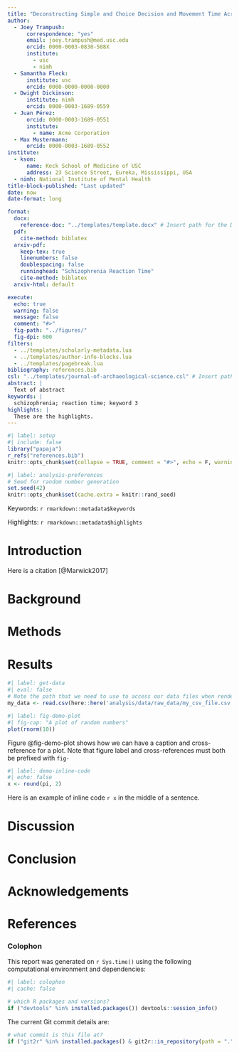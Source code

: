 ```yaml
---
title: "Deconstructing Simple and Choice Decision and Movement Time Across the Spectrum of Schizophrenia Genetic Risk"
author:
  - Joey Trampush:
      correspondence: "yes"
      email: joey.trampush@med.usc.edu
      orcid: 0000-0003-0830-508X
      institute:
        - usc
        - nimh
  - Samantha Fleck:
      institute: usc
      orcid: 0000-0000-0000-0000
  - Dwight Dickinson:
      institute: nimh
      orcid: 0000-0003-1689-0559
  - Juan Pérez:
      orcid: 0000-0003-1689-0551
      institute:
        - name: Acme Corporation
  - Max Mustermann:
      orcid: 0000-0003-1689-0552
institute:
  - ksom:
      name: Keck School of Medicine of USC
      address: 23 Science Street, Eureka, Mississippi, USA
  - nimh: National Institute of Mental Health
title-block-published: "Last updated"  
date: now
date-format: long

format: 
  docx:
    reference-doc: "../templates/template.docx" # Insert path for the DOCX file
  pdf:
    cite-method: biblatex
  arxiv-pdf:
    keep-tex: true  
    linenumbers: false
    doublespacing: false
    runninghead: "Schizophrenia Reaction Time"
    cite-method: biblatex
  arxiv-html: default

execute:
  echo: true
  warning: false
  message: false
  comment: "#>"
  fig-path: "../figures/"
  fig-dpi: 600
filters:
  - ../templates/scholarly-metadata.lua
  - ../templates/author-info-blocks.lua
  - ../templates/pagebreak.lua
bibliography: references.bib
csl: "../templates/journal-of-archaeological-science.csl" # Insert path for the bib-style
abstract: |
  Text of abstract
keywords: |
  schizophrenia; reaction time; keyword 3
highlights: |
  These are the highlights. 
---
```


```r
#| label: setup
#| include: false
library("papaja")
r_refs("references.bib")
knitr::opts_chunk$set(collapse = TRUE, comment = "#>", echo = F, warning = F)
```

```r
#| label: analysis-preferences
# Seed for random number generation
set.seed(42)
knitr::opts_chunk$set(cache.extra = knitr::rand_seed)
```

<!-- This is the format for text comments that will be ignored during renderings. Do not put R code in these comments because it will not be ignored. -->

<!-- With the following code you can access and display values from the yml header above. -->

Keywords: `r rmarkdown::metadata$keywords`

Highlights: `r rmarkdown::metadata$highlights`

<!-- The actual document text starts here: -->

# Introduction

Here is a citation [@Marwick2017]

# Background

# Methods

# Results

<!-- Here's some example analysis code: -->

```r
#| label: get-data
#| eval: false
# Note the path that we need to use to access our data files when rendering this document
my_data <- read.csv(here::here('analysis/data/raw_data/my_csv_file.csv'))
```

```r
#| label: fig-demo-plot
#| fig-cap: "A plot of random numbers"
plot(rnorm(10))
```

Figure @fig-demo-plot shows how we can have a caption and cross-reference for a plot. Note that figure label and cross-references must both be prefixed with `fig-`

```r
#| label: demo-inline-code
#| echo: false
x <- round(pi, 2)
```

Here is an example of inline code `r x` in the middle of a sentence.

# Discussion

# Conclusion

# Acknowledgements

<!-- The following line inserts a page break  -->

\newpage

# References

<!-- The following line ensures the references appear here for the MS Word or HTML output files, rather than right at the end of the document (this will not work for PDF files):  -->

::: {#refs}
:::

\newpage

### Colophon

This report was generated on `r Sys.time()` using the following computational environment and dependencies:

```r
#| label: colophon
#| cache: false

# which R packages and versions?
if ("devtools" %in% installed.packages()) devtools::session_info()
```

The current Git commit details are:

```r
# what commit is this file at? 
if ("git2r" %in% installed.packages() & git2r::in_repository(path = ".")) git2r::repository(here::here())  
```
